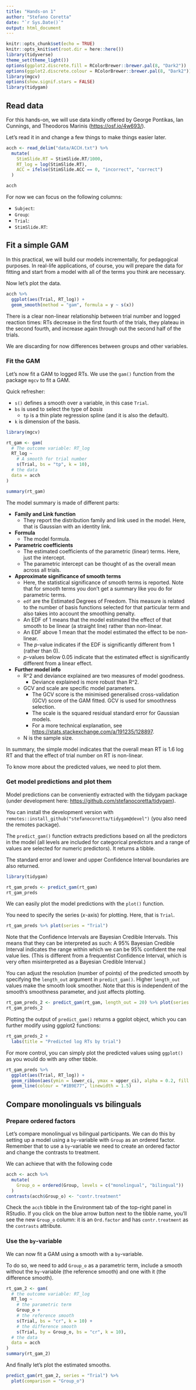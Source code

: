 ```yaml
---
title: "Hands-on 1"
author: "Stefano Coretta"
date: "`r Sys.Date()`"
output: html_document
---
```


```r
knitr::opts_chunk$set(echo = TRUE)
knitr::opts_knit$set(root.dir = here::here())
library(tidyverse)
theme_set(theme_light())
options(ggplot2.discrete.fill = RColorBrewer::brewer.pal(8, "Dark2"))
options(ggplot2.discrete.colour = RColorBrewer::brewer.pal(8, "Dark2"))
library(mgcv)
options(show.signif.stars = FALSE)
library(tidygam)
```

## Read data

For this hands-on, we will use data kindly offered by George Pontikas, Ian Cunnings, and Theodoros Marinis (<https://osf.io/4w693/>).

Let's read it in and change a few things to make things easier later.

```r
acch <- read_delim("data/ACCH.txt") %>%
  mutate(
    StimSlide.RT = StimSlide.RT/1000,
    RT_log = log(StimSlide.RT),
    ACC = ifelse(StimSlide.ACC == 0, "incorrect", "correct")
  )

acch
```

For now we can focus on the following columns:

- `Subject`: 
- `Group`: 
- `Trial`: 
- `StimSlide.RT`: 




## Fit a simple GAM

In this practical, we will build our models incrementally, for pedagogical purposes. In real-life applications, of course, you will prepare the data for fitting and start from a model with all of the terms you think are necessary.

Now let's plot the data.

```r
acch %>%
  ggplot(aes(Trial, RT_log)) +
  geom_smooth(method = "gam", formula = y ~ s(x))
```

There is a clear non-linear relationship between trial number and logged reaction times: RTs decrease in the first fourth of the trials, they plateau in the second fourth, and increase again through out the second half of the trials.

We are discarding for now differences between groups and other variables.

### Fit the GAM

Let's now fit a GAM to logged RTs. We use the `gam()` function from the package `mgcv` to fit a GAM.

Quick refresher:

* `s()` defines a smooth over a variable, in this case `Trial`.
* `bs` is used to select the type of *basis*
    * `tp` is a thin plate regression spline (and it is also the default).
* `k` is dimension of the basis.

```r
library(mgcv)

rt_gam <- gam(
  # The outcome variable: RT_log
  RT_log ~
    # A smooth for trial number
    s(Trial, bs = "tp", k = 10),
  # the data
  data = acch
)

summary(rt_gam)
```

The model summary is made of different parts:

- **Family and Link function**
  - They report the distribution family and link used in the model. Here, that is Gaussian with an identity link.
- **Formula**
  - The model formula.
  
- **Parametric coefficients**
  - The estimated coefficients of the parametric (linear) terms. Here, just the intercept.
  - The parametric intercept can be thought of as the overall mean across all trials.

- **Approximate significance of smooth terms**
  - Here, the statistical significance of smooth terms is reported. Note that for smooth terms you don't get a summary like you do for parametric terms.
  - `edf` are the Estimated Degrees of Freedom. This measure is related to the number of basis functions selected for that particular term and also takes into account the smoothing penalty.
  - An EDF of 1 means that the model estimated the effect of that smooth to be linear (a straight line) rather than non-linear.
  - An EDF above 1 mean that the model estimated the effect to be non-linear.
  - The *p*-value indicates if the EDF is significantly different from 1 (rather than 0).
  - *p*-values below 0.05 indicate that the estimated effect is significantly different from a linear effect.
  
- **Further model info**
  - R^2 and deviance explained are two measures of model goodness.
    - Deviance explained is more robust than R^2.
  - GCV and scale are specific model parameters.
    - The GCV score is the minimised generalised cross-validation (GCV) score of the GAM fitted. GCV is used for smoothness selection.
    - The scale is the squared residual standard error for Gaussian models.
    - For a more technical explanation, see <https://stats.stackexchange.com/a/191235/128897>.
  - N is the sample size.

In summary, the simple model indicates that the overall mean RT is 1.6 log RT and that the effect of trial number on RT is non-linear.

To know more about the predicted values, we need to plot them.

### Get model predictions and plot them

Model predictions can be conveniently extracted with the tidygam package (under development here: <https://github.com/stefanocoretta/tidygam>).

You can install the development version with `remotes::install_github("stefanocoretta/tidygam@devel")` (you also need the remotes package).

The `predict_gam()` function extracts predictions based on all the predictors in the model (all levels are included for categorical predictors and a range of values are selected for numeric predictors). It returns a tibble.

The standard error and lower and upper Confidence Interval boundaries are also returned.

```r
library(tidygam)

rt_gam_preds <- predict_gam(rt_gam)
rt_gam_preds
```

We can easily plot the model predictions with the `plot()` function.

You need to specify the series (*x*-axis) for plotting. Here, that is `Trial`.

```r
rt_gam_preds %>% plot(series = "Trial")
```

Note that the Confidence Intervals are Bayesian Credible Intervals. This means that they can be interpreted as such: A 95% Bayesian Credible Interval indicates the range within which we can be 95% confident the real value lies. (This is different from a frequentist Confidence Interval, which is very often misinterpreted as a Bayesian Credible Interval.)

You can adjust the resolution (number of points) of the predicted smooth by specifying the `length_out` argument in `predict_gam()`.
Higher `length_out` values make the smooth look smoother. Note that this is independent of the smooth's smoothness parameter, and just affects plotting.

```r
rt_gam_preds_2 <- predict_gam(rt_gam, length_out = 20) %>% plot(series = "Trial")
rt_gam_preds_2
```

Plotting the output of `predict_gam()` returns a ggplot object, which you can further modify using ggplot2 functions:

```r
rt_gam_preds_2 +
  labs(title = "Predicted log RTs by trial")
```

For more control, you can simply plot the predicted values using `ggplot()` as you would do with any other tibble.

```r
rt_gam_preds %>%
  ggplot(aes(Trial, RT_log)) +
  geom_ribbon(aes(ymin = lower_ci, ymax = upper_ci), alpha = 0.2, fill = "#1B9E77") +
  geom_line(colour = "#1B9E77", linewidth = 1.5)
```


## Compare monolinguals vs bilinguals

### Prepare ordered factors

Let's compare monolingual vs bilingual participants. We can do this by setting up a model using a `by`-variable with `Group` as an ordered factor. Remember that to use a `by`-variable we need to create an ordered factor and change the contrasts to treatment.

We can achieve that with the following code

```r
acch <- acch %>%
  mutate(
    Group_o = ordered(Group, levels = c("monolingual", "bilingual"))
  )
contrasts(acch$Group_o) <- "contr.treatment"
```

Check the `acch` tibble in the Environment tab of the top-right panel in RStudio. If you click on the blue arrow button next to the tibble name, you'll see the new `Group_o` column: it is an `Ord.factor` and has `contr.treatment` as the `contrasts` attribute.

### Use the `by`-variable

We can now fit a GAM using a smooth with a `by`-variable.

To do so, we need to add `Group_o` as a parametric term, include a smooth without the `by`-variable (the reference smooth) and one with it (the difference smooth).

```r
rt_gam_2 <- gam(
  # the outcome variable: RT_log
  RT_log ~
    # the parametric term
    Group_o +
    # the reference smooth
    s(Trial, bs = "cr", k = 10) +
    # the difference smooth
    s(Trial, by = Group_o, bs = "cr", k = 10),
  # the data
  data = acch
)
summary(rt_gam_2)
```

And finally let's plot the estimated smooths.

```r
predict_gam(rt_gam_2, series = "Trial") %>%
  plot(comparison = "Group_o")
```
